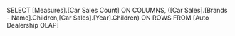 SELECT
	[Measures].[Car Sales Count] ON COLUMNS,
	([Car Sales].[Brands - Name].Children,[Car Sales].[Year].Children) ON ROWS
FROM [Auto Dealership OLAP]